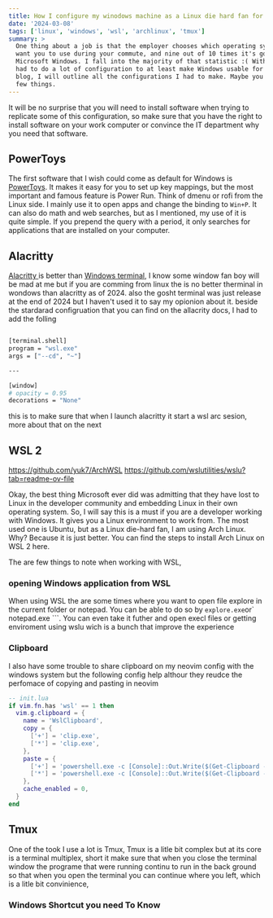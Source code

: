 ```yaml
---
title: How I configure my winodows machine as a Linux die hard fan for my work
date: '2024-03-08'
tags: ['linux', 'windows', 'wsl', 'archlinux', 'tmux']
summary: >
  One thing about a job is that the employer chooses which operating system they
  want you to use during your commute, and nine out of 10 times it's going to be
  Microsoft Windows. I fall into the majority of that statistic :( With that, I
  had to do a lot of configuration to at least make Windows usable for me. On this
  blog, I will outline all the configurations I had to make. Maybe you can learn a
  few things.
---
```


It will be no surprise that you will need to install software when trying to
replicate some of this configuration, so make sure that you have the right to
install software on your work computer or convince the IT department why you
need that software.

## PowerToys

The first software that I wish could come as default for Windows is [PowerToys](https://learn.microsoft.com/en-us/windows/powertoys/).
It makes it easy for you to set up key mappings, but the most important and
famous feature is Power Run. Think of dmenu or rofi from the Linux side. I
mainly use it to open apps and change the binding to `Win+P`. It can also do math
and web searches, but as I mentioned, my use of it is quite simple. If you
prepend the query with a period, it only searches for applications that are
installed on your computer.

## Alacritty

[Alacritty ](https://alacritty.org/) is better than [Windows terminal](https://learn.microsoft.com/en-us/windows/terminal/), I know some
window fan boy will be mad at me but if you are comming from linux the is no
better therminal in wondows than alacritty as of 2024. also the gosht terminal was just release at the end of 2024 but I haven't
used it to say my opionion about it. beside the stardarad configruation that you
can find on the allacrity docs, I had to add the folling

```bash

[terminal.shell]
program = "wsl.exe"
args = ["--cd", "~"]

---

[window]
# opacity = 0.95
decorations = "None"

```

this is to make sure that when I launch alacritty it start a wsl arc sesion,
more about that on the next

## WSL 2

https://github.com/yuk7/ArchWSL
https://github.com/wslutilities/wslu?tab=readme-ov-file

Okay, the best thing Microsoft ever did was admitting that they have lost to
Linux in the developer community and embedding Linux in their own operating
system. So, I will say this is a must if you are a developer working with
Windows. It gives you a Linux environment to work from. The most used one is
Ubuntu, but as a Linux die-hard fan, I am using Arch Linux. Why? Because it is
just better. You can find the steps to install Arch Linux on WSL 2 here.

The are few things to note when working with WSL,

### opening Windows application from WSL

When using WSL the are some times where you want to open file explore in the
current folder or notepad. You can be able to do so by
``explore.exe``or` notepad.exe ```. You can even take it futher and open
execl files or getting enviroment using wslu wich is a bunch that improve the
experience

### Clipboard

I also have some trouble to share clipboard on my neovim config with the
windows system but the following config help althour they reudce the perfomace
of copying and pasting in neovim

```lua
-- init.lua
if vim.fn.has 'wsl' == 1 then
  vim.g.clipboard = {
    name = 'WslClipboard',
    copy = {
      ['+'] = 'clip.exe',
      ['*'] = 'clip.exe',
    },
    paste = {
      ['+'] = 'powershell.exe -c [Console]::Out.Write($(Get-Clipboard -Raw).tostring().replace("`r", ""))',
      ['*'] = 'powershell.exe -c [Console]::Out.Write($(Get-Clipboard -Raw).tostring().replace("`r", ""))',
    },
    cache_enabled = 0,
  }
end

```

## Tmux

One of the took I use a lot is Tmux, Tmux is a litle bit complex but at its core
is a terminal multiplex, short it make sure that when you close the terminal
window the programe that were running continu to run in the back ground so that
when you open the terminal you can continue where you left, which is a litle bit
convinience,

### Windows Shortcut you need To Know
